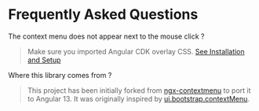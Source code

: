 
<Meta title="Context Menu/FAQ" />

# Frequently Asked Questions
The context menu does not appear next to the mouse click ?
> Make sure you imported Angular CDK overlay CSS. [See Installation and Setup](?path=/story/context-menu-installation-and-setup--page#import-the-angular-cdk-overlay-css)


Where this library comes from ?
> This project has been initially forked from [ngx-contextmenu](https://github.com/isaacplmann/ngx-contextmenu.git) to port it to Angular 13.
> It was originally inspired by [ui.bootstrap.contextMenu](https://github.com/Templarian/ui.bootstrap.contextMenu).
